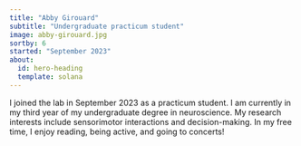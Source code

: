 ```yaml
---
title: "Abby Girouard"
subtitle: "Undergraduate practicum student"
image: abby-girouard.jpg
sortby: 6
started: "September 2023"
about:
  id: hero-heading
  template: solana
---
```


:::{#hero-heading}

I joined the lab in September 2023 as a practicum student. I am currently in my third year of my undergraduate degree in neuroscience. My research interests include sensorimotor interactions and decision-making. In my free time, I enjoy reading, being active, and going to concerts!

:::

